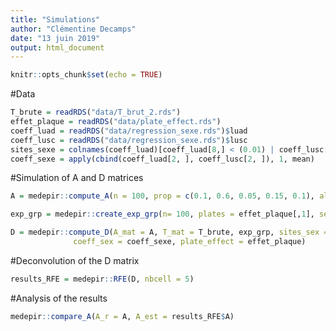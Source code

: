 ```yaml
---
title: "Simulations"
author: "Clémentine Decamps"
date: "13 juin 2019"
output: html_document
---
```


```r
knitr::opts_chunk$set(echo = TRUE)
```

#Data


```r
T_brute = readRDS("data/T_brut_2.rds")
effet_plaque = readRDS("data/plate_effect.rds")
coeff_luad = readRDS("data/regression_sexe.rds")$luad
coeff_lusc = readRDS("data/regression_sexe.rds")$lusc
sites_sexe = colnames(coeff_luad)[coeff_luad[8,] < (0.01) | coeff_lusc[8,] < (0.01)]
coeff_sexe = apply(cbind(coeff_luad[2, ], coeff_lusc[2, ]), 1, mean)
```

#Simulation of A and D matrices

```r
A = medepir::compute_A(n = 100, prop = c(0.1, 0.6, 0.05, 0.15, 0.1), alpha = 1)

exp_grp = medepir::create_exp_grp(n= 100, plates = effet_plaque[,1], sex = T, age = F)

D = medepir::compute_D(A_mat = A, T_mat = T_brute, exp_grp, sites_sex = sites_sexe, 
              coeff_sex = coeff_sexe, plate_effect = effet_plaque)

```

#Deconvolution of the D matrix

```r
results_RFE = medepir::RFE(D, nbcell = 5)
```

#Analysis of the results
```r
medepir::compare_A(A_r = A, A_est = results_RFE$A)

```